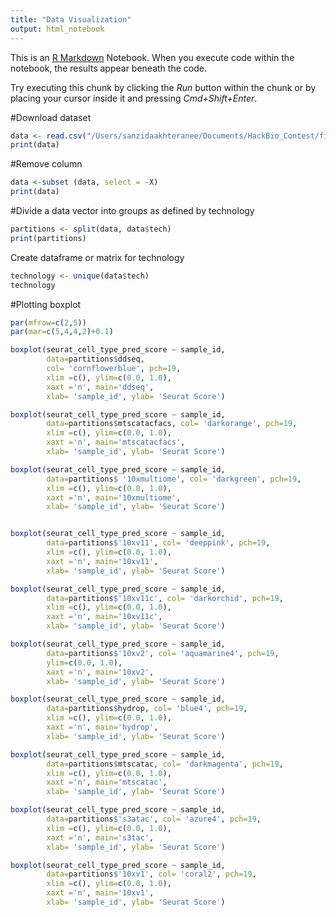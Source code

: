 ```yaml
---
title: "Data Visualization"
output: html_notebook
---
```


This is an [R Markdown](http://rmarkdown.rstudio.com) Notebook. When you execute code within the notebook, the results appear beneath the code. 

Try executing this chunk by clicking the *Run* button within the chunk or by placing your cursor inside it and pressing *Cmd+Shift+Enter*. 

#Download dataset
```r
data <- read.csv("/Users/sanzidaakhteranee/Documents/HackBio_Contest/figure_one_k.csv", header= TRUE, sep = ",")
print(data)
```


#Remove column
```r
data <-subset (data, select = -X)
print(data)
```


#Divide a data vector into groups as defined by technology
```r
partitions <- split(data, data$tech)
print(partitions)
```


Create dataframe or matrix for technology
```r
technology <- unique(data$tech)
technology
```


#Plotting boxplot
```r
par(mfrow=c(2,5))
par(mar=c(5,4,4,2)+0.1)

boxplot(seurat_cell_type_pred_score ~ sample_id, 
        data=partitions$ddseq, 
        col= 'cornflowerblue', pch=19, 
        xlim =c(), ylim=c(0.0, 1.0), 
        xaxt ='n', main='ddseq', 
        xlab= 'sample_id', ylab= 'Seurat Score')

boxplot(seurat_cell_type_pred_score ~ sample_id, 
        data=partitions$mtscatacfacs, col= 'darkorange', pch=19, 
        xlim =c(), ylim=c(0.0, 1.0), 
        xaxt ='n', main='mtscatacfacs', 
        xlab= 'sample_id', ylab= 'Seurat Score')

boxplot(seurat_cell_type_pred_score ~ sample_id, 
        data=partitions$ '10xmultiome', col= 'darkgreen', pch=19, 
        xlim =c(), ylim=c(0.0, 1.0), 
        xaxt ='n', main='10xmultiome', 
        xlab= 'sample_id', ylab= 'Seurat Score')


boxplot(seurat_cell_type_pred_score ~ sample_id, 
        data=partitions$'10xv11', col= 'deeppink', pch=19, 
        xlim =c(), ylim=c(0.0, 1.0), 
        xaxt ='n', main='10xv11', 
        xlab= 'sample_id', ylab= 'Seurat Score')

boxplot(seurat_cell_type_pred_score ~ sample_id, 
        data=partitions$'10xv11c', col= 'darkorchid', pch=19, 
        xlim =c(), ylim=c(0.0, 1.0), 
        xaxt ='n', main='10xv11c', 
        xlab= 'sample_id', ylab= 'Seurat Score')

boxplot(seurat_cell_type_pred_score ~ sample_id, 
        data=partitions$'10xv2', col= 'aquamarine4', pch=19, 
        ylim=c(0.0, 1.0), 
        xaxt ='n', main='10xv2', 
        xlab= 'sample_id', ylab= 'Seurat Score')

boxplot(seurat_cell_type_pred_score ~ sample_id, 
        data=partitions$hydrop, col= 'blue4', pch=19, 
        xlim =c(), ylim=c(0.0, 1.0), 
        xaxt ='n', main='hydrop', 
        xlab= 'sample_id', ylab= 'Seurat Score')

boxplot(seurat_cell_type_pred_score ~ sample_id, 
        data=partitions$mtscatac, col= 'darkmagenta', pch=19, 
        xlim =c(), ylim=c(0.0, 1.0), 
        xaxt ='n', main='mtscatac', 
        xlab= 'sample_id', ylab= 'Seurat Score')

boxplot(seurat_cell_type_pred_score ~ sample_id, 
        data=partitions$'s3atac', col= 'azure4', pch=19, 
        xlim =c(), ylim=c(0.0, 1.0), 
        xaxt ='n', main='s3tac', 
        xlab= 'sample_id', ylab= 'Seurat Score')

boxplot(seurat_cell_type_pred_score ~ sample_id, 
        data=partitions$'10xv1', col= 'coral2', pch=19, 
        xlim =c(), ylim=c(0.0, 1.0), 
        xaxt ='n', main='10xv1', 
        xlab= 'sample_id', ylab= 'Seurat Score')
```


